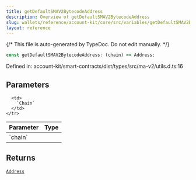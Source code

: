 ```yaml
---
title: getDefaultSMAV2BytecodeAddress
description: Overview of getDefaultSMAV2BytecodeAddress
slug: wallets/reference/account-kit/core/src/variables/getDefaultSMAV2BytecodeAddress
layout: reference
---
```


{/* This file is auto-generated by TypeDoc. Do not edit manually. */}

```ts
const getDefaultSMAV2BytecodeAddress: (chain) => Address;
```

Defined in: account-kit/smart-contracts/dist/types/src/ma-v2/utils.d.ts:16

## Parameters

<table>
  <thead>
    <tr>
      <th align="left">Parameter</th>
      <th align="left">Type</th>
    </tr>
  </thead>

  <tbody>
    <tr>
      <td>
        `chain`
      </td>

      <td>
        `Chain`
      </td>
    </tr>

  </tbody>
</table>

## Returns

[`Address`](../../../../aa-sdk/core/src/type-aliases/Address.mdx)
